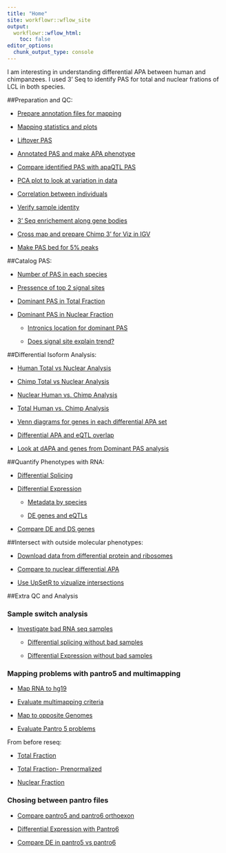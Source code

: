 ```yaml
---
title: "Home"
site: workflowr::wflow_site
output:
  workflowr::wflow_html:
    toc: false
editor_options:
  chunk_output_type: console
---
```


I am interesting in understanding differential APA between human and chimpanzees. I used 3' Seq to identify PAS for total and nuclear frations of LCL in both species. 



##Preparation and QC:  

* [Prepare annotation files for mapping ](annotationInfo.html)  

* [Mapping statistics and plots](mapStats.html)

* [Liftover PAS](liftoverPAS.html)

* [Annotated PAS and make APA phenotype](annotatePAS.html)

* [Compare identified PAS with apaQTL PAS](comp2apaQTLPAS.html)

* [PCA plot to look at variation in data](NromalizePhenos.html)
      
* [Correlation between individuals](CorrbetweenInd.html)
      
* [Verify sample identity](verifyBAM.Rmd)

* [3' Seq enrichement along gene bodies](EnrichmentEndofGenes.html)

* [Cross map and prepare Chimp 3' for Viz in IGV](CrossChimpThreePrime.html)

* [Make PAS bed for 5% peaks](fixPeak2PAS.html)

##Catalog PAS:

* [Number of PAS in each species](PASnumperSpecies.html)  

* [Pressence of top 2 signal sites](signalsites.html)

* [Dominant PAS in Total Fraction](dominantPAS_total.html)

* [Dominant PAS in Nuclear Fraction](dominantPAS.html)

  * [Intronics location for dominant PAS](DominantPASintronLoc.html)  
  
  * [Does signal site explain trend?](ss_sameDomdiffDom.html)
  


##Differential Isoform Analysis:

* [Human Total vs Nuclear Analysis](Human_TvN.html)  

* [Chimp Total vs Nuclear Analysis](Chimp_TvN.html)  

* [Nuclear Human vs. Chimp Analysis](Nuclear_HvC.html)

* [Total Human vs. Chimp Analysis](Total_HvC.html)

* [Venn diagrams for genes in each differential APA set](CompHC_totalandnuclear.html)

* [Differential APA and eQTL overlap](DapaineQTL.html)

* [Look at dAPA and genes from Dominant PAS analysis](DominatPASandDIffAPA.html)  

##Quantify Phenotypes with RNA:   

* [Differential Splicing](diffSplicing.html) 

* [Differential Expression](diffExpression.html)
  
  * [Metadata by species](MetabySpecies.html)
  
  * [DE genes and eQTLs](DEandeQTls.html)
  
* [Compare DE and DS genes](DEvDS.html)

  
##Intersect with outside molecular phenotypes:

* [Download data from differential protein and ribosomes](dProtanddRibo.html)  

* [Compare to nuclear differential APA](DiffTransProtvsNuclearAPA.html)   

* [Use UpSetR to vizualize intersections](upsetter.html)  

##Extra QC and Analysis   

### Sample switch analysis  

* [Investigate bad RNA seq samples](InvestigateBadSamples.html)  

    * [Differential splicing without bad samples](diffSplicing_removeBad.html)  
    
    * [Differential Expression without bad samples](diffExpressionRemove2.html)  
    
### Mapping problems with pantro5 and multimapping

* [Map RNA to hg19](MapRNAhg19.html)

* [Evaluate multimapping criteria](multiMap.html)

* [Map to opposite Genomes](OppositeMap.html)

* [Evaluate Pantro 5 problems](investigatePantro5.html)

From before reseq:

* [Total Fraction](NormalizePheno_total.html)  
      
* [Total Fraction- Prenormalized](NonNormPheno_total.html)
        
* [Nuclear Fraction](NormalizePheno_nuclear.html)  

### Chosing between pantro files

  * [Compare pantro5 and pantro6 orthoexon](compareOrthoExon.html)
    
  * [Differential Expression with Pantro6](diffExpressionPantro6.html)
  
  * [Compare DE in pantro5 vs pantro6](DE_pantro5vspantro6.html)

